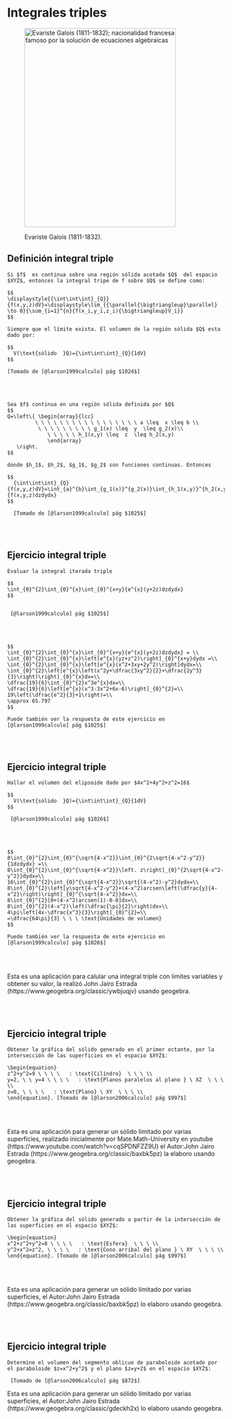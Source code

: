 # Integrales triples

<!-- <a href="https://encrypted-tbn0.gstatic.com/images?q=tbn:ANd9GcQFjspnPiGSo-sEto1GQIQkejSy3eYD5pMueQ&usqp=CAU"><div align="center"><img src="https://encrypted-tbn0.gstatic.com/images?q=tbn:ANd9GcQFjspnPiGSo-sEto1GQIQkejSy3eYD5pMueQ&usqp=CAU" width="350" height="460" alt="Buy from Amazon" class="cover" /></div></a> -->


<div align="center">
<figure>
  <img src="https://encrypted-tbn0.gstatic.com/images?q=tbn:ANd9GcQFjspnPiGSo-sEto1GQIQkejSy3eYD5pMueQ&usqp=CAU"
       alt="Evariste Galois (1811-1832);
           nacionalidad francesa famoso por la solución de ecuaciones algebraicas" width="350"
       height="460">

  <figcaption>Evariste Galois (1811-1832).</figcaption>
</figure>
</div>


## Definición integral triple


```definition
Si $f$  es continua sobre una región sólida acotada $Q$  del espacio $XYZ$, entonces la integral tripe de f sobre $Q$ se define como:

$$
\displaystyle{{\int\int\int}_{Q}}{f(x,y,z)dV}=\displaystyle\lim_{{\parallel{\bigtriangleup}\parallel} \to 0}{\sum_{i=1}^{n}{f(x_i,y_i,z_i){\bigtriangleup}V_i}}
$$
  
Siempre que el límite exista. El volumen de la región sólida $Q$ esta dado por:
  
$$
  V(\text{sólido  }Q)={\int\int\int}_{Q}{1dV}
$$
  
[Tomado de [@larson1999calculo] pág $1024$]
```

<br></br>


```theorem
Sea $f$ continua en una región sólida definida por $Q$
$$
Q=\left\{ \begin{array}{lcc}
         \ \ \ \ \ \ \ \ \ \ \ \ \ \ \ \ \ a \leq  x \leq b \\
          \ \ \ \ \ \ \ \ \ g_1(x) \leq  y  \leq g_2(x)\\
             \ \ \ \ \ h_1(x,y) \leq  z  \leq h_2(x,y)
             \end{array}
   \right.
$$
    
donde $h_1$, $h_2$, $g_1$, $g_2$ son funciones continuas. Entonces
  
$$
  {\int\int\int}_{Q}{f(x,y,z)dV}=\int_{a}^{b}\int_{g_1(x)}^{g_2(x)}\int_{h_1(x,y)}^{h_2(x,y)}{f(x,y,z)dzdydx}
$$

  [Tomado de [@larson1999calculo] pág $1025$]
```


<br></br>

## Ejercicio integral triple


```exercise
Evaluar la integral iterada triple
  
$$
\int_{0}^{2}\int_{0}^{x}\int_{0}^{x+y}{e^{x}(y+2z)dzdydx}
$$


 [@larson1999calculo] pág $1025$]
```


<br></br>



```solution
$$
\int_{0}^{2}\int_{0}^{x}\int_{0}^{x+y}{e^{x}(y+2z)dzdydx} = \\
\int_{0}^{2}\int_{0}^{x}\left[e^{x}(yz+z^2)\right]_{0}^{x+y}dydx =\\
\int_{0}^{2}\int_{0}^{x}\left[e^{x}(x^2+3xy+2y^2)\right]dydx=\\
\int_{0}^{2}\left[e^{x}\left(x^2y+\dfrac{3xy^2}{2}+\dfrac{2y^3}{3}\right)\right]_{0}^{x}dx=\\
\dfrac{19}{6}\int_{0}^{2}x^3e^{x}dx=\\
\dfrac{19}{6}\left[e^{x}(x^3-3x^2+6x-6)\right]_{0}^{2}=\\
19\left(\dfrac{e^2}{3}+1\right)=\\
\approx 65.797
$$

Puede también ver la respuesta de este ejercicio en [@larson1999calculo] pág $1025$]
```


<br></br>

## Ejercicio integral triple


```exercise
Hallar el volumen del elipsoide dado por $4x^2+4y^2+z^2=16$

$$
  V(\text{sólido  }Q)={\int\int\int}_{Q}{1dV}
$$
  
 [@larson1999calculo] pág $1026$]
```


<br></br>



```solution
$$
8\int_{0}^{2}\int_{0}^{\sqrt{4-x^2}}\int_{0}^{2\sqrt{4-x^2-y^2}}{1dzdydx} =\\
8\int_{0}^{2}\int_{0}^{\sqrt{4-x^2}}\left. z\right]_{0}^{2\sqrt{4-x^2-y^2}}dydx=\\
16\int_{0}^{2}\int_{0}^{\sqrt{4-x^2}}\sqrt{(4-x^2)-y^2}dydx=\\
8\int_{0}^{2}\left[y\sqrt{4-x^2-y^2}+(4-x^2)arcsen\left(\dfrac{y}{4-x^2}\right)\right]_{0}^{\sqrt{4-x^2}}dx=\\
8\int_{0}^{2}[0+(4-x^2)arcsen(1)-0-0]dx=\\
8\int_{0}^{2}(4-x^2)\left(\dfrac{\pi}{2}\right)dx=\\
4\pi\left[4x-\dfrac{x^3}{3}\right]_{0}^{2}=\\
=\dfrac{64\pi}{3} \ \ \ \text{Unidades de volumen}
$$

Puede también ver la respuesta de este ejercicio en [@larson1999calculo] pág $1026$]
```




<br></br>


Esta es una aplicación para calular una integral triple con limites variables y obtener su valor, la realizó John Jairo Estrada (https://www.geogebra.org/classic/ywbjuqjv) usando geogebra.

<meta name=viewport content="width=device-width,initial-scale=1">
<meta charset="utf-8"/>
<script src="https://www.geogebra.org/apps/deployggb.js"></script>
<div id="ggb-elementSuperficieAC05"></div> 
<script>  
       var ggbAppSuperficieAC05 = new GGBApplet({"material_id":"ywbjuqjv",
       "width": 1100,
       "height": 600,
       "showToolBar": false,
       "showAlgebraInput": false,
       "showMenuBar": false },
       true);
       
         window.addEventListener("load", function() {  
           ggbAppSuperficieAC05.inject('ggb-elementSuperficieAC05');
      });
</script>



<br></br>

## Ejercicio integral triple

```exercise
Obtener la gráfica del sólido generado en el primer octante, por la intersección de las superficies en el espacio $XYZ$:

\begin{equation}
z^2+y^2=9 \ \ \ \   : \text{Cilíndro}  \ \ \ \\
y=2, \ \ y=4 \ \ \ \   : \text{Planos paralelos al plano } \ XZ  \ \ \ \\
z=0, \ \ \ \   : \text{Plano} \ XY  \ \ \ \\
\end{equation}. [Tomado de [@larson2006calculo] pág $997$]
```


<br></br>


Esta es una aplicación para generar un sólido límitado por varias superficies, realizado inicialmente por Mate.Math-University en youtube (https://www.youtube.com/watch?v=cqSPDNFZZ9U) el Autor:John Jairo Estrada (https://www.geogebra.org/classic/baxbk5pz) la elaboro usando geogebra.

<meta name=viewport content="width=device-width,initial-scale=1">
<meta charset="utf-8"/>
<script src="https://www.geogebra.org/apps/deployggb.js"></script>
<div id="ggb-elementSuperficieEB01"></div> 
<script>  
       var ggbAppSuperficieEB01 = new GGBApplet({"material_id":"baxbk5pz",
       "width": 600,
       "height": 600,
       "showToolBar": false,
       "showAlgebraInput": false,
       "showMenuBar": false },
       true);
       
         window.addEventListener("load", function() {  
           ggbAppSuperficieEB01.inject('ggb-elementSuperficieEB01');
      });
</script>

<br></br>

## Ejercicio integral triple

```exercise
Obtener la gráfica del sólido generado a partir de la intersección de las superficies en el espacio $XYZ$:

\begin{equation}
x^2+z^2+y^2=8 \ \ \ \   : \text{Esfera}  \ \ \ \\
y^2+x^2=z^2, \ \ \ \   : \text{Cono arribal del plano } \ XY  \ \ \ \\
\end{equation}. [Tomado de [@larson2006calculo] pág $997$]
```


<br></br>


Esta es una aplicación para generar un sólido límitado por varias superficies, el Autor:John Jairo Estrada (https://www.geogebra.org/classic/baxbk5pz) lo elaboro usando geogebra.

<meta name=viewport content="width=device-width,initial-scale=1">
<meta charset="utf-8"/>
<script src="https://www.geogebra.org/apps/deployggb.js"></script>
<div id="ggb-elementSuperficieEB02"></div> 
<script>  
       var ggbAppSuperficieEB02 = new GGBApplet({"material_id":"fehhh7ng",
       "width": 600,
       "height": 600,
       "showToolBar": false,
       "showAlgebraInput": false,
       "showMenuBar": false },
       true);
       
         window.addEventListener("load", function() {  
           ggbAppSuperficieEB02.inject('ggb-elementSuperficieEB02');
      });
</script>



<br></br>

## Ejercicio integral triple

```exercise
Determine el volumen del segmento oblicuo de paraboloide acotado por el paraboloide $z=x^2+y^2$ y el plano $z=y+2$ en el espacio $XYZ$:

 [Tomado de [@larson2006calculo] pág $872$]
```


Esta es una aplicación para generar un sólido límitado por varias superficies, el Autor:John Jairo Estrada (https://www.geogebra.org/classic/gdeckh2x) lo elaboro usando geogebra.

<meta name=viewport content="width=device-width,initial-scale=1">
<meta charset="utf-8"/>
<script src="https://www.geogebra.org/apps/deployggb.js"></script>
<div id="ggb-elementSuperficieEB03"></div> 
<script>  
       var ggbAppSuperficieEB03 = new GGBApplet({"material_id":"gdeckh2x",
       "width": 600,
       "height": 600,
       "showToolBar": false,
       "showAlgebraInput": false,
       "showMenuBar": false },
       true);
       
         window.addEventListener("load", function() {  
           ggbAppSuperficieEB03.inject('ggb-elementSuperficieEB03');
      });
</script>



